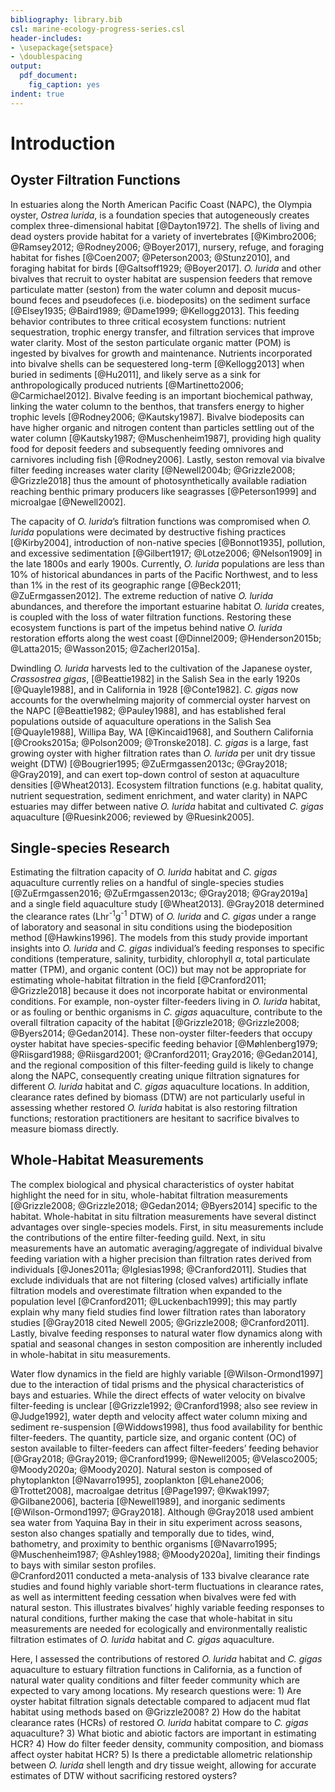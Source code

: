 ```yaml
---
bibliography: library.bib
csl: marine-ecology-progress-series.csl
header-includes: 
- \usepackage{setspace}
- \doublespacing
output:
  pdf_document:
    fig_caption: yes
indent: true
---
```


# Introduction

## Oyster Filtration Functions

In estuaries along the North American Pacific Coast (NAPC), the Olympia oyster, *Ostrea lurida*, is a foundation species that autogeneously creates complex three-dimensional habitat [@Dayton1972].
The shells of living and dead oysters provide habitat for a variety of invertebrates [@Kimbro2006; @Ramsey2012; @Rodney2006; @Boyer2017], nursery, refuge, and foraging habitat for fishes [@Coen2007; @Peterson2003; @Stunz2010], and foraging habitat for birds [@Galtsoff1929; @Boyer2017].
*O. lurida* and other bivalves that recruit to oyster habitat are suspension feeders that remove particulate matter (seston) from the water column and deposit mucus-bound feces and pseudofeces (i.e. biodeposits) on the sediment surface [@Elsey1935; @Baird1989; @Dame1999; @Kellogg2013].
This feeding behavior contributes to three critical ecosystem functions: nutrient sequestration, trophic energy transfer, and filtration services that improve water clarity.
Most of the seston particulate organic matter (POM) is ingested by bivalves for growth and maintenance.
Nutrients incorporated into bivalve shells can be sequestered long-term [@Kellogg2013] when buried in sediments [@Hu2011], and likely serve as a sink for anthropologically produced nutrients [@Martinetto2006; @Carmichael2012].
Bivalve feeding is an important biochemical pathway, linking the water column to the benthos, that transfers energy to higher trophic levels [@Rodney2006; @Kautsky1987]. 
Bivalve biodeposits can have higher organic and nitrogen content than particles settling out of the water column [@Kautsky1987; @Muschenheim1987], providing high quality food for deposit feeders and subsequently feeding omnivores and carnivores including fish [@Rodney2006].
Lastly, seston removal via bivalve filter feeding increases water clarity [@Newell2004b; @Grizzle2008; @Grizzle2018] thus the amount of photosynthetically available radiation reaching benthic primary producers like seagrasses [@Peterson1999] and microalgae [@Newell2002].

The capacity of *O. lurida*'s filtration functions was compromised when *O. lurida* populations were decimated by destructive fishing practices [@Kirby2004], introduction of non-native species [@Bonnot1935], pollution, and excessive sedimentation [@Gilbert1917; @Lotze2006; @Nelson1909] in the late 1800s and early 1900s.
Currently, *O. lurida* populations are less than 10% of historical abundances in parts of the Pacific Northwest, and to less than 1% in the rest of its geographic range [@Beck2011; @ZuErmgassen2012].
The extreme reduction of native *O. lurida* abundances, and therefore the important estuarine habitat *O. lurida* creates, is coupled with the loss of water filtration functions. 
Restoring these ecosystem functions is part of the impetus behind native *O. lurida* restoration efforts along the west coast [@Dinnel2009; @Henderson2015b; @Latta2015; @Wasson2015; @Zacherl2015a]. 

Dwindling *O. lurida* harvests led to the cultivation of the Japanese oyster, *Crassostrea gigas*, [@Beattie1982] in the Salish Sea in the early 1920s [@Quayle1988], and in California in 1928 [@Conte1982].
*C. gigas* now accounts for the overwhelming majority of commercial oyster harvest on the NAPC [@Beattie1982; @Pauley1988], and has established feral populations outside of aquaculture operations in the Salish Sea [@Quayle1988], Willipa Bay, WA [@Kincaid1968], and Southern California [@Crooks2015a; @Polson2009; @Tronske2018].
*C. gigas* is a large, fast growing oyster with higher filtration rates than *O. lurida* per unit dry tissue weight (DTW) [@Bougrier1995; @ZuErmgassen2013c; @Gray2018; @Gray2019], and can exert top-down control of seston at aquaculture densities [@Wheat2013].
Ecosystem filtration functions (e.g. habitat quality, nutrient sequestration, sediment enrichment, and water clarity) in NAPC estuaries may differ between native *O. lurida* habitat and cultivated *C. gigas* aquaculture [@Ruesink2006; reviewed by @Ruesink2005].

## Single-species Research

Estimating the filtration capacity of *O. lurida* habitat and *C. gigas* aquaculture currently relies on a handful of single-species studies [@ZuErmgassen2016; @ZuErmgassen2013c; @Gray2018; @Gray2019a] and a single field aquaculture study [@Wheat2013].
@Gray2018 determined the clearance rates (Lhr^-1^g^-1^ DTW) of *O. lurida* and *C. gigas* under a range of laboratory and seasonal in situ conditions using the biodeposition method [@Hawkins1996].
The models from this study provide important insights into *O. lurida* and *C. gigas* individual's feeding responses to specific conditions (temperature, salinity, turbidity, chlorophyll $\alpha$, total particulate matter (TPM), and organic content (OC)) but may not be appropriate for estimating whole-habitat filtration in the field [@Cranford2011; @Grizzle2018] because it does not incorporate habitat or environmental conditions.
For example, non-oyster filter-feeders living in *O. lurida* habitat, or as fouling or benthic organisms in *C. gigas* aquaculture, contribute to the overall filtration capacity of the habitat [@Grizzle2018; @Grizzle2008; @Byers2014; @Gedan2014].
These non-oyster filter-feeders that occupy oyster habitat have species-specific feeding behavior [@Møhlenberg1979; @Riisgard1988; @Riisgard2001; @Cranford2011; Gray2016; @Gedan2014], and the regional composition of this filter-feeding guild is likely to change along the NAPC, consequently creating unique filtration signatures for different *O. lurida* habitat and *C. gigas* aquaculture locations.
In addition, clearance rates defined by biomass (DTW) are not particularly useful in assessing whether restored *O. lurida* habitat is also restoring filtration functions; restoration practitioners are hesitant to sacrifice bivalves to measure biomass directly.

## Whole-Habitat Measurements

The complex biological and physical characteristics of oyster habitat highlight the need for in situ, whole-habitat filtration measurements [@Grizzle2008; @Grizzle2018; @Gedan2014; @Byers2014] specific to the habitat.
Whole-habitat in situ filtration measurements have several distinct advantages over single-species models.
First, in situ measurements include the contributions of the entire filter-feeding guild.
Next, in situ measurements have an automatic averaging/aggregate of individual bivalve feeding variation with a higher precision than filtration rates derived from individuals [@Jones2011a; @Iglesias1998; @Cranford2011].
Studies that exclude individuals that are not filtering (closed valves) artificially inflate filtration models and overestimate filtration when expanded to the population level [@Cranford2011; @Luckenbach1999]; this may partly explain why many field studies find lower filtration rates than laboratory studies [@Gray2018 cited Newell 2005; @Grizzle2008; @Cranford2011]. 
Lastly, bivalve feeding responses to natural water flow dynamics along with spatial and seasonal changes in seston composition are inherently included in whole-habitat in situ measurements. 

Water flow dynamics in the field are highly variable [@Wilson-Ormond1997] due to the interaction of tidal prisms and the physical characteristics of bays and estuaries.
While the direct effects of water velocity on bivalve filter-feeding is unclear [@Grizzle1992; @Cranford1998; also see review in @Judge1992], water depth and velocity affect water column mixing and sediment re-suspension [@Widdows1998], thus food availability for benthic filter-feeders.
The quantity, particle size, and organic content (OC) of seston available to filter-feeders can affect filter-feeders' feeding behavior [@Gray2018; @Gray2019; @Cranford1999; @Newell2005; @Velasco2005; @Moody2020a; @Moody2020].
Natural seston is composed of phytoplankton [@Navarro1995], zooplankton [@Lehane2006; @Trottet2008], macroalgae detritus [@Page1997; @Kwak1997; @Gilbane2006], bacteria [@Newell1989], and inorganic sediments [@Wilson-Ormond1997; @Gray2018].
Although @Gray2018 used ambient sea water from Yaquina Bay in their in situ experiment across seasons, seston also changes spatially and temporally due to tides, wind, bathometry, and proximity to benthic organisms [@Navarro1995; @Muschenheim1987; @Ashley1988; @Moody2020a], limiting their findings to bays with similar seston profiles.  
@Cranford2011 conducted a meta-analysis of 133 bivalve clearance rate studies and found highly variable short-term fluctuations in clearance rates, as well as intermittent feeding cessation when bivalves were fed with natural seston.
This illustrates bivalves' highly variable feeding responses to natural conditions, further making the case that whole-habitat in situ measurements are needed for ecologically and environmentally realistic filtration estimates of *O. lurida* habitat and *C. gigas* aquaculture. 

Here, I assessed the contributions of restored *O. lurida* habitat and *C. gigas* aquaculture to estuary filtration functions in California, as a function of natural water quality conditions and filter feeder community which are expected to vary among locations.
My research questions were:
1) Are oyster habitat filtration signals detectable compared to adjacent mud flat habitat using methods based on @Grizzle2008?
2) How do the habitat clearance rates (HCRs) of restored *O. lurida* habitat compare to *C. gigas* aquaculture?
3) What biotic and abiotic factors are important in estimating HCR?
4) How do filter feeder density, community composition, and biomass affect oyster habitat HCR?
5) Is there a predictable allometric relationship between *O. lurida* shell length and dry tissue weight, allowing for accurate estimates of DTW without sacrificing restored oysters?

\newpage

